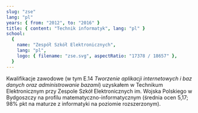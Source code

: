 ```yaml
---
slug: "zse"
lang: "pl"
years: { from: "2012", to: "2016" }
title: { content: "Technik informatyk", lang: "pl" }
school:
  {
    name: "Zespół Szkół Elektronicznych",
    lang: "pl",
    logo: { filename: "zse.svg", aspectRatio: "17378 / 18657" },
  }
---
```


Kwalifikacje zawodowe (w tym E.14 <em>Tworzenie aplikacji internetowych i baz danych oraz administrowanie bazami</em>) uzyskałem w Technikum Elektronicznym przy Zespole Szkół Elektronicznych im. Wojska Polskiego w Bydgoszczy na profilu matematyczno-informatycznym (średnia ocen 5,17; 98% pkt na maturze z informatyki na poziomie rozszerzonym).
